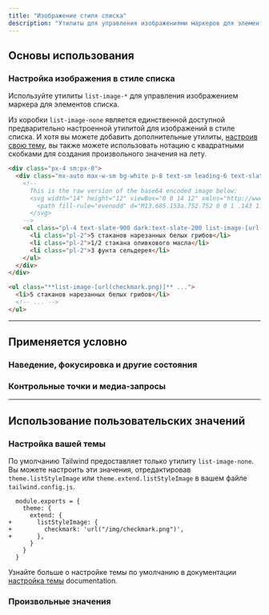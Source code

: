 ```yaml
---
title: "Изображение стиля списка"
description: "Утилиты для управления изображениями маркеров для элементов списка."
---
```




## Основы использования

### Настройка изображения в стиле списка

Используйте утилиты `list-image-*` для управления изображением маркера для элементов списка.

Из коробки `list-image-none` является единственной доступной предварительно настроенной утилитой для изображений в стиле списка. И хотя вы можете добавить дополнительные утилиты, [настроив свою тему](#customizing-your-theme), вы также можете использовать нотацию с квадратными скобками для создания произвольного значения на лету.

```html {{ example: { p: 'none' } }}
<div class="px-4 sm:px-0">
  <div class="mx-auto max-w-sm bg-white p-8 text-sm leading-6 text-slate-700 shadow-xl dark:bg-slate-800 dark:text-slate-400 sm:text-base sm:leading-7">
    <!--
      This is the raw version of the base64 encoded image below:
      <svg width="14" height="12" viewBox="0 0 14 12" xmlns="http://www.w3.org/2000/svg" fill="#38bdf8">
        <path fill-rule="evenodd" d="M13.685.153a.752.752 0 0 1 .143 1.052l-8 10.5a.75.75 0 0 1-1.127.075l-4.5-4.5a.75.75 0 0 1 1.06-1.06l3.894 3.893 7.48-9.817a.75.75 0 0 1 1.05-.143Z" />
      </svg>
    -->
    <ul class="pl-4 text-slate-900 dark:text-slate-200 list-image-[url('data:image/svg+xml;base64,PHN2ZyB3aWR0aD0iMTQiIGhlaWdodD0iMTIiIHZpZXdCb3g9IjAgMCAxNCAxMiIgeG1sbnM9Imh0dHA6Ly93d3cudzMub3JnLzIwMDAvc3ZnIiBmaWxsPSIjMzhiZGY4Ij48cGF0aCBmaWxsLXJ1bGU9ImV2ZW5vZGQiIGQ9Ik0xMy42ODUuMTUzYS43NTIuNzUyIDAgMCAxIC4xNDMgMS4wNTJsLTggMTAuNWEuNzUuNzUgMCAwIDEtMS4xMjcuMDc1bC00LjUtNC41YS43NS43NSAwIDAgMSAxLjA2LTEuMDZsMy44OTQgMy44OTMgNy40OC05LjgxN2EuNzUuNzUgMCAwIDEgMS4wNS0uMTQzWiIgLz48L3N2Zz4=')]">
      <li class="pl-2">5 стаканов нарезанных белых грибов</li>
      <li class="pl-2">1/2 стакана оливкового масла</li>
      <li class="pl-2">3 фунта сельдерея</li>
    </ul>
  </div>
</div>
```

```html
<ul class="**list-image-[url(checkmark.png)]** ...">
  <li>5 стаканов нарезанных белых грибов</li>
  <!-- ... -->
</ul>
```

---

## <Heading ignore>Применяется условно</Heading>

### <Heading ignore>Наведение, фокусировка и другие состояния</Heading>

<HoverFocusAndOtherStates defaultClass="list-image-none" featuredClass="list-image-[url(checkmark.png)]" element="ul" />

### <Heading ignore>Контрольные точки и медиа-запросы</Heading>

<BreakpointsAndMediaQueries defaultClass="list-image-none" featuredClass="list-image-[url(checkmark.png)]" element="ul" />

---

## Использование пользовательских значений

### Настройка вашей темы

По умолчанию Tailwind предоставляет только утилиту `list-image-none`. Вы можете настроить эти значения, отредактировав `theme.listStyleImage` или `theme.extend.listStyleImage` в вашем файле `tailwind.config.js`.

```diff-js {{ filename: 'tailwind.config.js' }}
  module.exports = {
    theme: {
      extend: {
+       listStyleImage: {
+         checkmark: 'url("/img/checkmark.png")',
+       },
      }
    }
  }
```

Узнайте больше о настройке темы по умолчанию в документации [настройка темы](/docs/theme#customizing-the-default-theme) documentation.

### Произвольные значения

<ArbitraryValues property="list-style-image" featuredClass="list-image-[url(checkmark.png)]" element="ul" />
